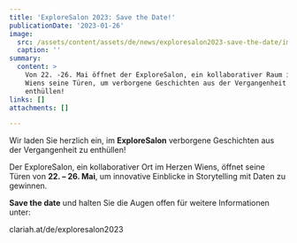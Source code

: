 ```yaml
---
title: 'ExploreSalon 2023: Save the Date!'
publicationDate: '2023-01-26'
image:
  src: /assets/content/assets/de/news/exploresalon2023-save-the-date/image.png
  caption: ''
summary:
  content: >
    Von 22. -26. Mai öffnet der ExploreSalon, ein kollaborativer Raum im Herzen
    Wiens seine Türen, um verborgene Geschichten aus der Vergangenheit zu
    enthüllen!
links: []
attachments: []

---
```


Wir laden Sie herzlich ein, im **ExploreSalon** verborgene Geschichten aus der Vergangenheit zu
enthüllen!

Der ExploreSalon, ein kollaborativer Ort im Herzen Wiens, öffnet seine Türen von **22. – 26. Mai**,
um innovative Einblicke in Storytelling mit Daten zu gewinnen.

**Save the date** und halten Sie die Augen offen für weitere Informationen unter:
<Link link={{ discriminant: "pages", value: "exploresalon2023" }}>clariah.at/de/exploresalon2023</Link>
